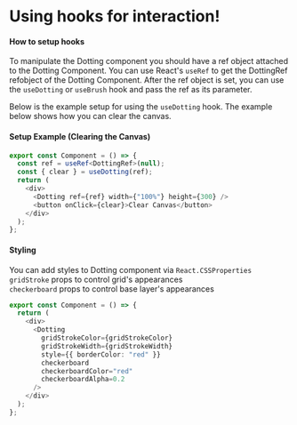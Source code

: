 
<Meta title="Hooks/Setup" />

<style>
  {`
  .subheading {
    --mediumdark: '#999999';
    font-weight: 900;
    font-size: 13px;
    color: #999;
    letter-spacing: 6px;
    line-height: 24px;
    text-transform: uppercase;
    margin-bottom: 12px;
    margin-top: 40px;
    font-family: 'Nunito Sans', 'Helvetica Neue', Helvetica, Arial, sans-serif;
  }

  .link-list {
    display: grid;
    grid-template-columns: 1fr;
    grid-template-rows: 1fr 1fr;
    row-gap: 10px;
  }

  @media (min-width: 620px) {
    .link-list {
      row-gap: 20px;
      column-gap: 20px;
      grid-template-columns: 1fr 1fr;
    }
  }

  @media all and (-ms-high-contrast:none) {
  .link-list {
      display: -ms-grid;
      -ms-grid-columns: 1fr 1fr;
      -ms-grid-rows: 1fr 1fr;
    }
  }

  .link-item {
    display: block;
    padding: 20px 30px 20px 15px;
    border: 1px solid #00000010;
    border-radius: 5px;
    transition: background 150ms ease-out, border 150ms ease-out, transform 150ms ease-out;
    color: #333333;
    display: flex;
    align-items: flex-start;
  }

  .link-item:hover {
    border-color: #1EA7FD50;
    transform: translate3d(0, -3px, 0);
    box-shadow: rgba(0, 0, 0, 0.08) 0 3px 10px 0;
  }

  .link-item:active {
    border-color: #1EA7FD;
    transform: translate3d(0, 0, 0);
  }

  .link-item strong {
    font-weight: 700;
    display: block;
    margin-bottom: 2px;
  }
  
  .link-item img {
    height: 40px;
    width: 40px;
    margin-right: 15px;
    flex: none;
  }

  .link-item span {
    font-size: 14px;
    line-height: 20px;
  }

  .tip {
    display: inline-block;
    border-radius: 1em;
    font-size: 11px;
    line-height: 12px;
    font-weight: 700;
    background: #E7FDD8;
    color: #66BF3C;
    padding: 4px 12px;
    margin-right: 10px;
    vertical-align: top;
  }

  .tip-wrapper {
    font-size: 13px;
    line-height: 20px;
    margin-top: 40px;
    margin-bottom: 40px;
  }

  .tip-wrapper code {
    font-size: 12px;
    display: inline-block;
  }
`}
</style>

# Using hooks for interaction!

#### How to setup hooks

To manipulate the Dotting component you should have a ref object attached to the Dotting Component.
You can use React's `useRef` to get the DottingRef refobject of the Dotting Component.
After the ref object is set, you can use the `useDotting` or `useBrush` hook and pass the ref as its parameter.

Below is the example setup for using the `useDotting` hook.
The example below shows how you can clear the canvas.

#### Setup Example (Clearing the Canvas)

```ts
export const Component = () => {
  const ref = useRef<DottingRef>(null);
  const { clear } = useDotting(ref);
  return (
    <div>
      <Dotting ref={ref} width={"100%"} height={300} />
      <button onClick={clear}>Clear Canvas</button>
    </div>
  );
};
```

<Clear />

#### Styling

You can add styles to Dotting component via `React.CSSProperties` <br/>
`gridStroke` props to control grid's appearances <br/>
`checkerboard` props to control base layer's appearances

```ts
export const Component = () => {
  return (
    <div>
      <Dotting
        gridStrokeColor={gridStrokeColor}
        gridStrokeWidth={gridStrokeWidth}
        style={{ borderColor: "red" }}
        checkerboard
        checkerboardColor="red"
        checkerboardAlpha=0.2
      />
    </div>
  );
};
```

<GridStyling />
